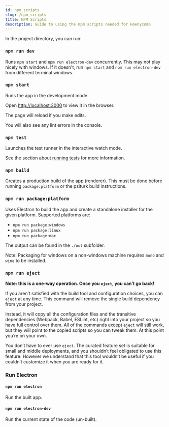 ---
id: npm_scripts
slug: /npm_scripts
title: NPM Scripts
description: Guide to using the npm scripts needed for Hoenycomb
---

In the project directory, you can run:

### `npm run dev`

Runs `npm start` and `npm run electron-dev` concurrently. This may not play nicely with windows. If it doesn't, run `npm start` and `npm run electron-dev` from different terminal windows.

### `npm start`

Runs the app in the development mode.

Open [http://localhost:3000](http://localhost:3000) to view it in the browser.

The page will reload if you make edits.

You will also see any lint errors in the console.

### `npm test`

Launches the test runner in the interactive watch mode.

See the section about [running tests](https://facebook.github.io/create-react-app/docs/running-tests) for more information.

### `npm build`

Creates a production build of the app (renderer). This must be done before running `package:platform` or the psiturk build instructions.

### `npm run package:platform`

Uses Electron to build the app and create a standalone installer for the given platform. Supported platforms are:

- `npm run package:windows`
- `npm run package:linux`
- `npm run package:mac`

The output can be found in the `./out` subfolder.

Note: Packaging for windows on a non-windows machine requires `mono` and `wine` to be installed.

### `npm run eject`

**Note: this is a one-way operation. Once you `eject`, you can’t go back!**

If you aren’t satisfied with the build tool and configuration choices, you can `eject` at any time. This command will remove the single build dependency from your project.

Instead, it will copy all the configuration files and the transitive dependencies (Webpack, Babel, ESLint, etc) right into your project so you have full control over them. All of the commands except `eject` will still work, but they will point to the copied scripts so you can tweak them. At this point you’re on your own.

You don’t have to ever use `eject`. The curated feature set is suitable for small and middle deployments, and you shouldn’t feel obligated to use this feature. However we understand that this tool wouldn’t be useful if you couldn’t customize it when you are ready for it.

### Run Electron

#### `npm run electron`

Run the built app.

#### `npm run electron-dev`

Run the current state of the code (un-built).
